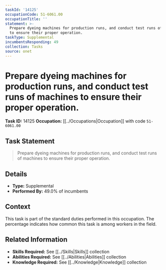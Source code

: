 ```yaml
---
taskId: '14125'
occupationCode: 51-6061.00
occupationTitle: ''
statement: >-
  Prepare dyeing machines for production runs, and conduct test runs of machines
  to ensure their proper operation.
taskType: Supplemental
incumbentsResponding: 49
collection: Tasks
source: onet
---
```

# Prepare dyeing machines for production runs, and conduct test runs of machines to ensure their proper operation.

**Task ID:** 14125
**Occupation:** [[../Occupations|Occupation]] with code `51-6061.00`

## Task Statement

> Prepare dyeing machines for production runs, and conduct test runs of machines to ensure their proper operation.

## Details

- **Type:** Supplemental
- **Performed By:** 49.0% of incumbents

## Context

This task is part of the standard duties performed in this occupation. The percentage indicates how common this task is among workers in the field.

## Related Information

- **Skills Required:** See [[../Skills|Skills]] collection
- **Abilities Required:** See [[../Abilities|Abilities]] collection
- **Knowledge Required:** See [[../Knowledge|Knowledge]] collection

